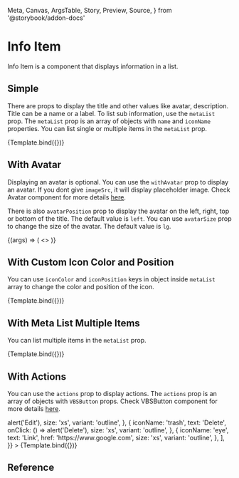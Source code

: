   Meta,
  Canvas,
  ArgsTable,
  Story,
  Preview,
  Source,
} from '@storybook/addon-docs'

<Meta title="Application UI/List Items/Info Item" component={VBSInfoItem} />


# Info Item

Info Item is a component that displays information in a list.

## Simple

There are props to display the title and other values like avatar, description. Title can be a name or a label. To list sub information, use the `metaList` prop. The `metaList` prop is an array of objects with `name` and `iconName` properties. You can list single or multiple items in the `metaList` prop.

<Canvas>
  <Story
    name="Default"
    args={{
      title: 'John Taylor',
      metaList: [
        {
          name: 'john@example.com',
          iconName: 'envelope',
        },
      ],
    }}
  >
    {Template.bind({})}
  </Story>
</Canvas>

## With Avatar

Displaying an avatar is optional. You can use the `withAvatar` prop to display an avatar. If you dont give `imageSrc`, it will display placeholder image. Check Avatar component for more details [here](/docs/application-ui-elements-avatar--default-story).

There is also `avatarPosition` prop to display the avatar on the left, right, top or bottom of the title. The default value is `left`. You can use `avatarSize` prop to change the size of the avatar. The default value is `lg`.

<Canvas>
  <Story
    name="With Avatar"
    args={{
      title: 'Calvin Hawkins',
      withAvatar: true,
      metaList: [
        {
          name: 'john@example.com',
          iconName: 'envelope',
        },
      ],
    }}
  >
    {(args) => (
      <>
        <VBSInfoItem {...args} className="mb-6" />
        <VBSInfoItem
          {...args}
          avatarPosition="right"
          imageSrc="https://images.unsplash.com/photo-1500648767791-00dcc994a43e?ixlib=rb-1.2.1&ixid=eyJhcHBfaWQiOjEyMDd9&auto=format&fit=facearea&facepad=2&w=256&h=256&q=80"
        />
      </>
    )}
  </Story>
</Canvas>

## With Custom Icon Color and Position

You can use `iconColor` and `iconPosition` keys in object inside `metaList` array to change the color and position of the icon.

<Canvas>
  <Story
    name="With Custom Icon Color and Position"
    args={{
      title: 'Applied on Jan 1, 2020',
      metaList: [
        {
          name: 'Completed',
          iconName: 'check-circle',
          iconColor: '#00B87C',
          iconPosition: 'right',
        },
      ],
    }}
  >
    {Template.bind({})}
  </Story>
</Canvas>

## With Meta List Multiple Items

You can list multiple items in the `metaList` prop.

<Canvas>
  <Story
    name="With Meta List Multiple Items"
    args={{
      title: 'Applied on Jan 1, 2020',
      metaList: [
        {
          name: 'Completed',
          iconName: 'check-circle',
        },
        {
          name: 'Jan 1, 2020',
          iconName: 'calendar',
        },
        {
          name: 'Remote',
          iconName: 'globe-alt',
        },
      ],
    }}
  >
    {Template.bind({})}
  </Story>
</Canvas>

## With Actions

You can use the `actions` prop to display actions. The `actions` prop is an array of objects with `VBSButton` props. Check VBSButton component for more details [here](/docs/application-ui-elements-button--default-story).

<Canvas>
  <Story
    name="With Actions"
    args={{
      title: 'Calvin Hawkins',
      withAvatar: true,
      metaList: [
        {
          name: 'calvin.hawkins@example.com',
          iconName: 'envelope',
        },
      ],
      actions: [
        {
          iconName: 'pencil',
          text: 'Edit',
          onClick: () => alert('Edit'),
          size: 'xs',
          variant: 'outline',
        },
        {
          iconName: 'trash',
          text: 'Delete',
          onClick: () => alert('Delete'),
          size: 'xs',
          variant: 'outline',
        },
        {
          iconName: 'eye',
          text: 'Link',
          href: 'https://www.google.com',
          size: 'xs',
          variant: 'outline',
        },
      ],
    }}
  >
    {Template.bind({})}
  </Story>
</Canvas>

## Reference

<ArgsTable of={VBSInfoItem} />
